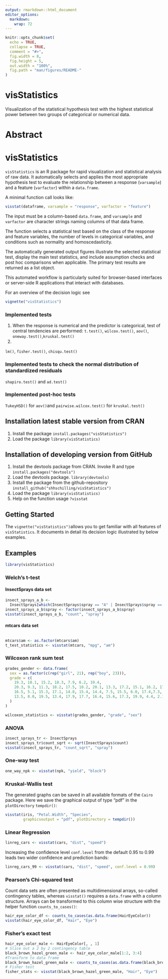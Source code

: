 ```yaml
---
output: rmarkdown::html_document
editor_options: 
  markdown: 
    wrap: 72
---
```


<!-- README.md is automatically generated from README.Rmd. Please only edit this Rmd file! -->

<!-- knitr before every resubmission -->

```r
knitr::opts_chunk$set(
  echo = TRUE,
  collapse = TRUE,
  comment = "#>",
  fig.width = 8,
  fig.height = 5,
  out.width = "100%",
  fig.path = "man/figures/README-"
)
```

# visStatistics

Visualization of the statistical hypothesis test with the highest
statistical power between two groups of categorical or numerical data.

# Abstract {.unnumbered}
# visStatistics

`visStatistics` is an R package for rapid visualization and statistical analysis of raw data. It automatically selects and applies the most appropriate hypothesis test to evaluate the relationship between a response (`varsample`) and a feature (`varfactor`) within a `data.frame`. 

A minimal function call looks like:

```r
visstat(dataframe, varsample = "response", varfactor = "feature")
```

The input must be a column-based `data.frame`, and `varsample` and `varfactor` are character strings naming columns of that data frame.&#x20;

The function selects a statistical test based on the class of the response and feature variables, the number of levels in categorical variables, and conditions such as normality and homoscedasticity.

The automatically generated output figures illustrate the selected statistical test, display the main test statistics, and include assumption checks and post hoc comparisons when applicable. The primary test results are returned as a list object.

This automated workflow is particularly suited for browser-based interfaces or server-side R applications that interact with databases.


For an overview of the decision logic see

```r
vignette("visStatistics")
```

### Implemented tests
1. When the response is numerical and the predictor is categorical, test of central tendencies are performed: 
 `t.test()`, `wilcox.test()`, `aov()`, `oneway.test()`,`kruskal.test()`
1. 
 
 `lm()`,
`fisher.test()`, `chisqu.test()`

### Implemented tests to check the normal distribution of standardized residuals

`shapiro.test()` and `ad.test()`

### Implemented post-hoc tests

`TukeyHSD()` for `aov()`and `pairwise.wilcox.test()` for
`kruskal.test()`

## Installation latest stable version from CRAN

1.  Install the package `install.packages("visStatistics")`
2.  Load the package `library(visStatistics)`

## Installation of developing version from GitHub

1.  Install the devtools package from CRAN. Invoke R and type
    `install.packages("devtools")`
2.  Load the devtools package. `library(devtools)`
3.  Install the package from the github-repository
    `install_github("shhschilling/visStatistics")`
4.  Load the package `library(visStatistics)`
5.  Help on the function usage `?visstat`

## Getting Started

The `vignette("visStatistics")`allows you to get familiar with all features of
`visStatistics`. It documents in detail its  decision logic illustrated by below examples.

## Examples

```r
library(visStatistics)
```

### Welch's t-test

#### InsectSprays data set

```r
insect_sprays_a_b <- 
  InsectSprays[which(InsectSprays$spray == "A" | InsectSprays$spray == "B"), ]
insect_sprays_a_b$spray <- factor(insect_sprays_a_b$spray)
visstat(insect_sprays_a_b, "count", "spray")
```

#### mtcars data set

```r
```

```r
mtcars$am <- as.factor(mtcars$am)
t_test_statistics <- visstat(mtcars, "mpg", "am")
```

### Wilcoxon rank sum test

```r
grades_gender <- data.frame(
  sex = as.factor(c(rep("girl", 21), rep("boy", 23))),
  grade = c(
    19.3, 18.1, 15.2, 18.3, 7.9, 6.2, 19.4,
    20.3, 9.3, 11.3, 18.2, 17.5, 10.2, 20.1, 13.3, 17.2, 15.1, 16.2, 17.0,
    16.5, 5.1, 15.3, 17.1, 14.8, 15.4, 14.4, 7.5, 15.5, 6.0, 17.4,7.3, 14.3, 
    13.5, 8.0, 19.5, 13.4, 17.9, 17.7, 16.4, 15.6, 17.3, 19.9, 4.4, 2.1
  )
)

wilcoxon_statistics <- visstat(grades_gender, "grade", "sex")
```

### ANOVA

```r
insect_sprays_tr <- InsectSprays
insect_sprays_tr$count_sqrt <- sqrt(InsectSprays$count)
visstat(insect_sprays_tr, "count_sqrt", "spray")
```

### One-way test

```r
one_way_npk <- visstat(npk, "yield", "block")
```

### Kruskal-Wallis test

The generated graphs can be saved in all available formats of the
`Cairo` package. Here we save the graphical output of type "pdf" in the
`plotDirectory` `tempdir()`:

```r
visstat(iris, "Petal.Width", "Species", 
        graphicsoutput = "pdf", plotDirectory = tempdir())
```

### Linear Regression

```r
linreg_cars <- visstat(cars, "dist", "speed")
```

Increasing the confidence level `conf.level` from the default 0.95 to
0.99 leads two wider confidence and prediction bands:

```r
linreg_cars_99 <- visstat(cars, "dist", "speed", conf.level = 0.99)
```

### Pearson's Chi-squared test

Count data sets are often presented as multidimensional arrays,
so-called contingency tables, whereas `visstat()` requires a
`data.frame` with a column structure. Arrays can be transformed to this
column wise structure with the helper function `counts_to_cases()`:

```r
hair_eye_color_df <- counts_to_cases(as.data.frame(HairEyeColor))
visstat(hair_eye_color_df, "Hair", "Eye")
```

### Fisher's exact test

```r
hair_eye_color_male <- HairEyeColor[, , 1]
# Slice out a 2 by 2 contingency table
black_brown_hazel_green_male <- hair_eye_color_male[1:2, 3:4]
#Transform to data frame
black_brown_hazel_green_male <- counts_to_cases(as.data.frame(black_brown_hazel_green_male))
# Fisher test
fisher_stats <- visstat(black_brown_hazel_green_male, "Hair", "Eye")
```
